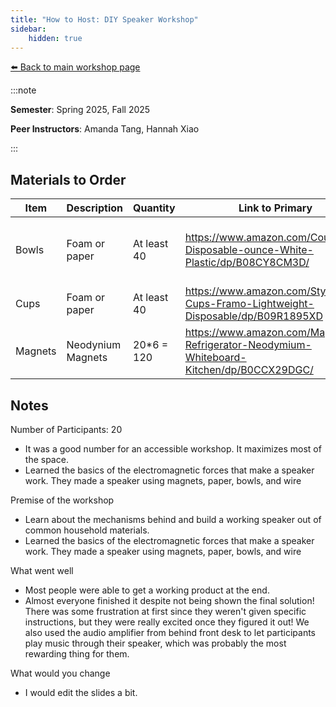 ```yaml
---
title: "How to Host: DIY Speaker Workshop"
sidebar:
    hidden: true
---
```



[⬅️ Back to main workshop page](/workshop/benchtop-diy-speaker/)

:::note

**Semester**: Spring 2025, Fall 2025

**Peer Instructors**: Amanda Tang, Hannah Xiao

:::

## Materials to Order

| Item | Description | Quantity | Link to Primary | Link To Alternate |
|---|---|---|---|---|
| Bowls | Foam or paper | At least 40 | https://www.amazon.com/Count-Disposable-ounce-White-Plastic/dp/B08CY8CM3D/ | https://www.amazon.com/Encore-Ultra-Bowls-540Count-Pack/dp/B0DN7Z7P17/ref=sr_1_1_ffob_sspa?sr=8-1-spons&sp_csd=d2lkZ2V0TmFtZT1zcF9hdGY |
| Cups | Foam or paper | At least 40 | https://www.amazon.com/Styrofoam-Cups-Framo-Lightweight-Disposable/dp/B09R1895XD |
| Magnets | Neodynium Magnets | 20*6 = 120 | https://www.amazon.com/Magnets-Refrigerator-Neodymium-Whiteboard-Kitchen/dp/B0CCX29DGC/ | https://www.amazon.com/Magnets-Refrigerator-Neodymium-Whiteboard-Kitchen/dp/B0CCXDMH87/ |

## Notes
Number of Participants: 20
- It was a good number for an accessible workshop. It maximizes most of the space.
- Learned the basics of the electromagnetic forces that make a speaker work. They made a speaker using magnets, paper, bowls, and wire

Premise of the workshop
- Learn about the mechanisms behind and build a working speaker out of common household materials.
- Learned the basics of the electromagnetic forces that make a speaker work. They made a speaker using magnets, paper, bowls, and wire


What went well
- Most people were able to get a working product at the end.
- Almost everyone finished it despite not being shown the final solution! There was some frustration at first since they weren't given specific instructions, but they were really excited once they figured it out! We also used the audio amplifier from behind front desk to let participants play music through their speaker, which was probably the most rewarding thing for them.

What would you change
- I would edit the slides a bit.

